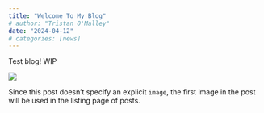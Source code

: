 ```yaml
---
title: "Welcome To My Blog"
# author: "Tristan O'Malley"
date: "2024-04-12"
# categories: [news]
---
```


Test blog! WIP

![](thumbnail.jpg)

Since this post doesn't specify an explicit `image`, the first image in the post will be used in the listing page of posts.
